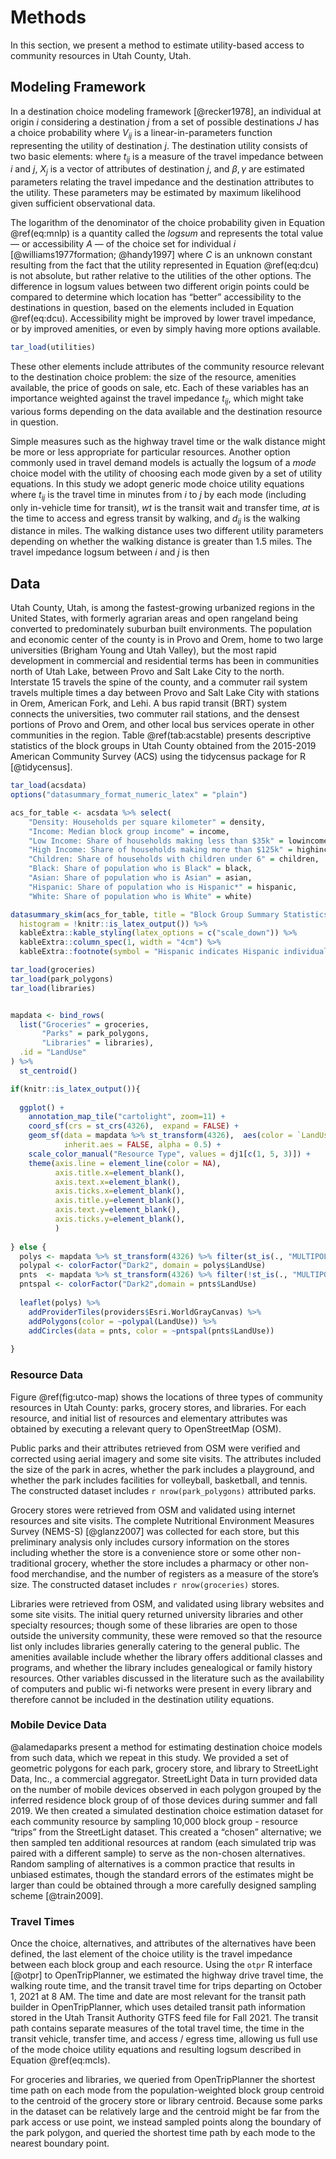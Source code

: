 # Methods
In this section, we present a method to estimate utility-based access to 
community resources in Utah County, Utah. 

## Modeling Framework {#framework}

In a destination choice modeling framework [@recker1978], an individual
at origin $i$ considering a destination $j$ from a set of possible destinations
$J$ has a choice probability
\begin{equation}
P_{ij} = \frac{e^{V_{ij}}}{\sum_{j' \in J} e^{V_{ij'}}}
  (\#eq:mnlp)
\end{equation}
where $V_{ij}$ is a linear-in-parameters function representing the utility of 
destination $j$. The destination utility consists of two basic elements:
\begin{equation}
 V_{ij} = \beta t_{ij} + X_j\gamma 
  (\#eq:dcu)
\end{equation}
where $t_{ij}$ is a measure of the travel impedance between $i$ and $j$, $X_j$
is a vector of attributes of destination $j$, and $\beta, \gamma$ are estimated 
parameters relating the travel impedance and the destination attributes to the 
utility.  These parameters may be estimated by maximum likelihood given sufficient
observational data.

The logarithm of the denominator of the choice probability given in Equation
\@ref(eq:mnlp) is a quantity called the *logsum* and represents the total 
value --- or accessibility $A$ --- of the choice set for individual $i$ 
[@williams1977formation; @handy1997]
\begin{equation}
 A_i = \log\left(\sum_{j' \in J} e^{V_{ij'}}\right) + C
  (\#eq:dclogsum)
\end{equation}
where $C$ is an unknown constant resulting from the fact that the utility 
represented in Equation \@ref(eq:dcu) is not absolute, but rather relative to 
the utilities of the other options.  The difference in logsum values between two 
different origin points could be compared to determine which location has "better" 
accessibility to the destinations in question, based on the elements included 
in Equation \@ref(eq:dcu). Accessibility might be improved by lower travel 
impedance, or by improved amenities, or even by simply having more options available.

```r
tar_load(utilities)
```

These other elements include attributes of the community resource relevant to 
the destination choice problem: the size of the resource, amenities available,
the price of goods on sale, etc. Each of these variables has an 
importance weighted against the travel impedance $t_{ij}$, which might take
various forms depending on the data available and the destination resource in
question. 

Simple measures such as the highway travel time or the walk distance
might be more or less appropriate for particular resources. Another option 
commonly used in travel demand models is actually the logsum of a *mode*
choice model with the utility of choosing each mode  given by a set of utility
equations. In this study we adopt generic mode choice utility equations 
\begin{align*}
  V_{ij\mathrm{auto}} &= `r utilities$CAR$ivtt`* (t_{ij\mathrm{auto}})\\
  V_{ij\mathrm{transit}} &= `r utilities$TRANSIT$constant` `r utilities$TRANSIT$ivtt`* (t_{ij\mathrm{transit}}) 
    `r utilities$TRANSIT$wait`* (wt_{ij}) `r utilities$TRANSIT$access`*(at_{ij})\\
  V_{ij\mathrm{walk}} &= `r utilities$WALK$constant` `r utilities$WALK$ivtt`* (t_{ij\mathrm{walk}}) 
    `r utilities$WALK$short_distance`* (d_{ij} | d_{ij} < 1.5)  
    `r utilities$WALK$long_distance`* (d_{ij} | d_{ij} \geq 1.5) 
\end{align*}  
where $t_{ij}$ is the travel time in minutes from $i$ to $j$ by each mode
(including only in-vehicle time for transit), $wt$ is the transit wait and 
transfer time, $at$ is the time to access and egress transit by walking, and $d_{ij}$
is the walking distance in miles. The walking distance uses two different
utility parameters depending on whether the walking distance is greater than 1.5
miles. The travel impedance logsum between $i$ and $j$ is then 
\begin{equation}
MCLS_{ij} = \log\left(\exp(V_{ij\mathrm{auto}}) + \exp(V_{ij\mathrm{transit}}) + \exp(V_{ij\mathrm{walk}}) \right)
  (\#eq:mcls)
\end{equation}



## Data 
Utah County, Utah, is among the fastest-growing urbanized regions in the United
States, with formerly agrarian areas and open rangeland being converted to
predominately suburban built environments. The population and economic center of 
the county is in Provo and Orem, home to two large universities (Brigham Young 
and Utah Valley), but the most rapid development in commercial and residential 
terms has been in communities north of Utah Lake, between Provo and Salt Lake
City to the north. Interstate 15 travels the spine of the county, and a commuter 
rail system travels multiple times a day between Provo and Salt Lake City with 
stations in Orem, American Fork, and Lehi. A bus rapid transit (BRT) system connects
the universities, two commuter rail stations, and the densest portions of Provo 
and Orem, and other local bus services operate in other communities in the region. 
Table \@ref(tab:acstable) presents descriptive statistics of
the block groups in Utah County obtained from the 2015-2019 American Community
Survey (ACS) using the tidycensus package for R [@tidycensus].

```r
tar_load(acsdata)
options("datasummary_format_numeric_latex" = "plain")

acs_for_table <- acsdata %>% select(
    "Density: Households per square kilometer" = density,
    "Income: Median block group income" = income,
    "Low Income: Share of households making less than $35k" = lowincome,
    "High Income: Share of households making more than $125k" = highincome,
    "Children: Share of households with children under 6" = children,
    "Black: Share of population who is Black" = black,
    "Asian: Share of population who is Asian" = asian,
    "Hispanic: Share of population who is Hispanic*" = hispanic,
    "White: Share of population who is White" = white)

datasummary_skim(acs_for_table, title = "Block Group Summary Statistics",
  histogram = !knitr::is_latex_output()) %>%
  kableExtra::kable_styling(latex_options = c("scale_down")) %>%
  kableExtra::column_spec(1, width = "4cm") %>%
  kableExtra::footnote(symbol = "Hispanic indicates Hispanic individuals of all races; non-Hispanic individuals report a single race alone.") 
```

```r
tar_load(groceries)
tar_load(park_polygons)
tar_load(libraries)


mapdata <- bind_rows(
  list("Groceries" = groceries,
       "Parks" = park_polygons,
       "Libraries" = libraries),
  .id = "LandUse"
) %>%
  st_centroid()

if(knitr::is_latex_output()){
  
  ggplot() + 
    annotation_map_tile("cartolight", zoom=11) + 
    coord_sf(crs = st_crs(4326),  expand = FALSE) + 
    geom_sf(data = mapdata %>% st_transform(4326),  aes(color = `LandUse`),
            inherit.aes = FALSE, alpha = 0.5) +
    scale_color_manual("Resource Type", values = dj1[c(1, 5, 3)]) +
    theme(axis.line = element_line(color = NA),
          axis.title.x=element_blank(),
          axis.text.x=element_blank(),
          axis.ticks.x=element_blank(),
          axis.title.y=element_blank(),
          axis.text.y=element_blank(),
          axis.ticks.y=element_blank(),
          )
  
} else {
  polys <- mapdata %>% st_transform(4326) %>% filter(st_is(., "MULTIPOLYGON"))
  polypal <- colorFactor("Dark2", domain = polys$LandUse)
  pnts  <- mapdata %>% st_transform(4326) %>% filter(!st_is(., "MULTIPOINT"))
  pntspal <- colorFactor("Dark2",domain = pnts$LandUse)
                                                     
  leaflet(polys) %>%
    addProviderTiles(providers$Esri.WorldGrayCanvas) %>%
    addPolygons(color = ~polypal(LandUse)) %>%
    addCircles(data = pnts, color = ~pntspal(pnts$LandUse))
  
}

```

### Resource Data
Figure \@ref(fig:utco-map) shows the locations of three types of 
community resources in Utah County: parks, grocery stores, and libraries.
For each resource, and initial list of resources and elementary attributes was
obtained by executing a relevant query to OpenStreetMap (OSM).

Public parks and their attributes retrieved from OSM were verified and 
corrected using aerial imagery and some site visits. The attributes included 
the size of the park in acres, whether the park includes a playground, and 
whether the park includes facilities for volleyball, basketball, and tennis.
The constructed dataset includes `r nrow(park_polygons)` attributed parks.

Grocery stores were retrieved from OSM and validated using internet resources and
site visits. The complete Nutritional Environment Measures Survey (NEMS-S) [@glanz2007]
was collected for each store, but this preliminary analysis only includes 
cursory information on the stores including whether the store is a convenience store
or some other non-traditional grocery, whether the store includes a pharmacy or 
other non-food merchandise, and the number of registers as a measure of the 
store's size. The constructed dataset includes `r nrow(groceries)` stores.

Libraries were retrieved from OSM, and validated using library websites and 
some site visits. The initial query returned university libraries and other
specialty resources; though some of these libraries are open to those outside
the university community, these were removed so that the resource list only
includes libraries generally catering to the general public. The amenities 
available include whether the library offers additional classes and programs,
and whether the library includes genealogical or family history resources. 
Other variables discussed in the literature such as the availability of computers
and public wi-fi networks were present in every library and therefore cannot
be included in the destination utility equations.

### Mobile Device Data



@alamedaparks present a method for estimating destination choice models from 
such data, which we repeat in this study. We provided a set of geometric 
polygons for each park, grocery store, and library to StreetLight Data, Inc., a 
commercial aggregator. StreetLight Data in turn provided data on the number of
mobile devices observed in each polygon grouped by the inferred residence block
group of of those devices during summer and fall 2019.
We then created a simulated destination choice estimation dataset for each
community resource by sampling 10,000 block group - resource "trips" from the 
StreetLight dataset. This created a "chosen" alternative; we then sampled ten additional
resources at random (each simulated trip was paired with a different sample) to
serve as the non-chosen alternatives. Random sampling of alternatives is a 
common practice that results in unbiased estimates, though the standard errors
of the estimates might be larger than could be obtained through a more carefully
designed sampling scheme [@train2009].

### Travel Times

Once the choice, alternatives, and attributes of the alternatives have been 
defined, the last element of the choice utility is the travel impedance between 
each block group and each resource. Using the `otpr` R interface [@otpr] to 
OpenTripPlanner, we estimated the highway drive travel time, the walking
route time, and the transit travel time for trips departing on October 1,
2021 at 8 AM. The time and date are most relevant for the transit path builder
in OpenTripPlanner, which uses detailed transit path information stored in the
Utah Transit Authority GTFS feed file for Fall 2021. The transit path contains
separate measures of the total travel time, the time in the transit vehicle,
transfer time, and access / egress time, allowing us full use of the 
mode choice utility equations and resulting logsum described in Equation \@ref(eq:mcls).

For groceries and libraries, we queried from OpenTripPlanner the shortest time path on each
mode from the population-weighted block group centroid to the centroid of the grocery
store or library centroid. Because some parks in the dataset can be relatively
large and the centroid might be far from the park access or use point, we instead
sampled points along the boundary of the park polygon, and queried the shortest
time path by each mode to the nearest boundary point.








